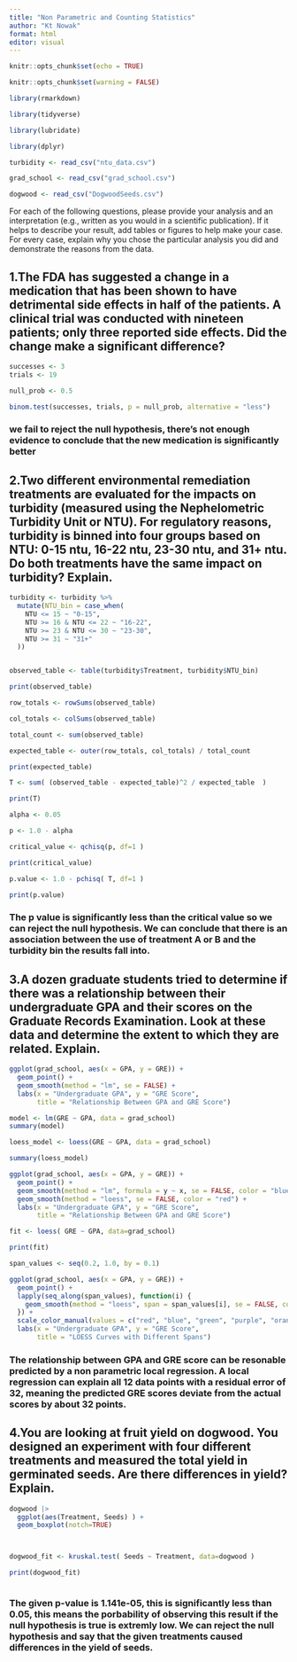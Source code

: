 ```yaml
---
title: "Non Parametric and Counting Statistics"
author: "Kt Nowak"
format: html
editor: visual
---
```

```r
knitr::opts_chunk$set(echo = TRUE)

knitr::opts_chunk$set(warning = FALSE)
```
```r

library(rmarkdown)

library(tidyverse)

library(lubridate)

library(dplyr)

turbidity <- read_csv("ntu_data.csv")

grad_school <- read_csv("grad_school.csv")

dogwood <- read_csv("DogwoodSeeds.csv")


```
For each of the following questions, please provide your analysis and an interpretation (e.g., written as you would in a scientific publication).  If it helps to describe your result, add tables or figures to help make your case. For every case, explain why you chose the particular analysis you did and demonstrate the reasons from the data.

## 1.The FDA has suggested a change in a medication that has been shown to have detrimental side effects in half of the patients.  A clinical trial was conducted with nineteen patients; only three reported side effects.  Did the change make a significant difference?  
```r
successes <- 3
trials <- 19

null_prob <- 0.5

binom.test(successes, trials, p = null_prob, alternative = "less")


```
### we fail to reject the null hypothesis, there's not enough evidence to conclude that the new medication is significantly better



## 2.Two different environmental remediation treatments are evaluated for the impacts on turbidity (measured using the Nephelometric Turbidity Unit or NTU).  For regulatory reasons, turbidity is binned into four groups based on NTU: 0-15 ntu, 16-22 ntu, 23-30 ntu, and 31+ ntu.  Do both treatments have the same impact on turbidity?  Explain.

```r

turbidity <- turbidity %>%
  mutate(NTU_bin = case_when(
    NTU <= 15 ~ "0-15",
    NTU >= 16 & NTU <= 22 ~ "16-22",
    NTU >= 23 & NTU <= 30 ~ "23-30",
    NTU >= 31 ~ "31+"
  ))


observed_table <- table(turbidity$Treatment, turbidity$NTU_bin)

print(observed_table)

```

```r

row_totals <- rowSums(observed_table)

col_totals <- colSums(observed_table)

total_count <- sum(observed_table)

expected_table <- outer(row_totals, col_totals) / total_count

print(expected_table)


```
```r
T <- sum( (observed_table - expected_table)^2 / expected_table  )

print(T)

alpha <- 0.05

p <- 1.0 - alpha 

critical_value <- qchisq(p, df=1 )

print(critical_value)

p.value <- 1.0 - pchisq( T, df=1 )

print(p.value)

```
### The p value is significantly less than the critical value so we can reject the null hypothesis. We can conclude that there is an association between the use of treatment A or B and the turbidity bin the results fall into.


## 3.A dozen graduate students tried to determine if there was a relationship between their undergraduate GPA and their scores on the Graduate Records Examination.  Look at these data and determine the extent to which they are related.  Explain.
```r

ggplot(grad_school, aes(x = GPA, y = GRE)) + 
  geom_point() + 
  geom_smooth(method = "lm", se = FALSE) +
  labs(x = "Undergraduate GPA", y = "GRE Score", 
       title = "Relationship Between GPA and GRE Score")

```
```r

model <- lm(GRE ~ GPA, data = grad_school)
summary(model)

```
```r

loess_model <- loess(GRE ~ GPA, data = grad_school)

summary(loess_model)

```

```r

ggplot(grad_school, aes(x = GPA, y = GRE)) +
  geom_point() +
  geom_smooth(method = "lm", formula = y ~ x, se = FALSE, color = "blue") +
  geom_smooth(method = "loess", se = FALSE, color = "red") +
  labs(x = "Undergraduate GPA", y = "GRE Score",
       title = "Relationship Between GPA and GRE Score")

fit <- loess( GRE ~ GPA, data=grad_school)

print(fit)

span_values <- seq(0.2, 1.0, by = 0.1)

ggplot(grad_school, aes(x = GPA, y = GRE)) +
  geom_point() +
  lapply(seq_along(span_values), function(i) {
    geom_smooth(method = "loess", span = span_values[i], se = FALSE, color = i)
  }) +
  scale_color_manual(values = c("red", "blue", "green", "purple", "orange")) +
  labs(x = "Undergraduate GPA", y = "GRE Score",
       title = "LOESS Curves with Different Spans")

```
### The relationship between GPA and GRE score can be resonable predicted by a non parametric local regression. A local regression can explain all 12 data points with a residual error of 32, meaning the predicted GRE scores deviate from the actual scores by about 32 points.

## 4.You are looking at fruit yield on dogwood.  You designed an experiment with four different treatments and measured the total yield in germinated seeds.  Are there differences in yield?  Explain.
```r

dogwood |>
  ggplot(aes(Treatment, Seeds) ) + 
  geom_boxplot(notch=TRUE)




```
```r

dogwood_fit <- kruskal.test( Seeds ~ Treatment, data=dogwood )

print(dogwood_fit) 



```
### The given p-value is 1.141e-05, this is significantly less than 0.05, this means the porbability of observing this result if the null hypothesis is true is extremly low. We can reject the null hypothesis and say that the given treatments caused differences in the yield of seeds.

